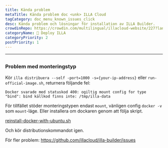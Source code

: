 ```yaml
---
title: Kända problem
metaTitle: Kända problem doc <unk> ILLA Cloud
tagCategory: doc_menu_known_issues_click
desc: Kända problem och lösningar för installation av ILLA Builder.
crowdinRepo: https://crowdin.com/multilingual/illacloud-website/227?languages=sv&filter=basic&value=0
categoryName: 👷 Deploy ILLA
categoryPriority: 2
postPriority: 1
---
```


* * *

## <h2 hidden>Kända ärenden</h2>

### Problem med monteringstyp

Kör `illa distribuera --self -port=1000 -s={your-ip-address}` eller `run-official-image.sh`, returnera följande fel:

`Docker svarade med statuskod 400: ogiltig mount config for type "bind": bind källkod finns inte: /tmp/illa-data`

För tillfället stöder monteringstypen endast `mount`, vänligen config `docker -v` som `mount`-läge. Eller installera om dockaren genom att följa skript.

[reinstall-docker-with-ubuntu.sh](https://github.com/illacloud/deploy-illa-manuelly/blob/main/utils/reinstall-docker-with-ubuntu.sh)

Och kör distributionskommandot igen.

För fler problem: https://github.com/illacloud/illa-builder/issues
